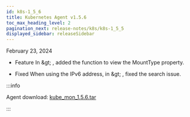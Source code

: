 ```yaml
---
id: k8s-1_5_6
title: Kubernetes Agent v1.5.6
toc_max_heading_level: 2
pagination_next: release-notes/k8s/k8s-1_5_5
displayed_sidebar: releaseSidebar
---
```


February 23, 2024

- <Status>Feature</Status> In <Cmdname sid="container" className="uitext" /> &amp;gt; <Cmdname sid="container_volume" className="uitext" />, added the function to view the MountType property.

- <Status>Fixed</Status> When using the IPv6 address, in <Cmdname sid="container" className="uitext" /> &amp;gt; <Cmdname sid="container_volume" className="uitext" />, fixed the search issue.

:::info

Agent download: [kube_mon_1.5.6.tar](https://repo.whatap.io/docker/kube_mon_1.5.6.tar)

:::
